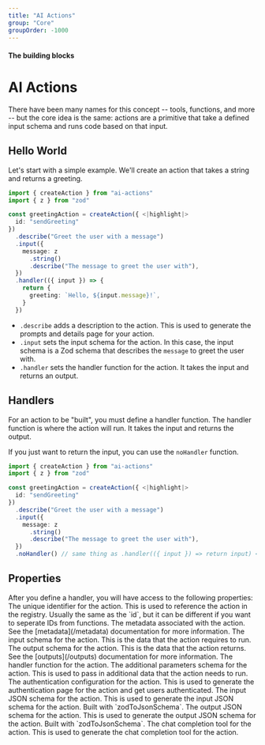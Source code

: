 ```yaml
---
title: "AI Actions"
group: "Core"
groupOrder: -1000
---
```


#### The building blocks

# AI Actions

There have been many names for this concept -- tools, functions, and more -- but the core idea is the same: actions are a primitive that take a defined input schema and runs code based on that input.

## Hello World

Let's start with a simple example. We'll create an action that takes a string and returns a greeting.

```typescript:index.ts
import { createAction } from "ai-actions"
import { z } from "zod"

const greetingAction = createAction({ <|highlight|>
  id: "sendGreeting"
})
  .describe("Greet the user with a message")
  .input({
    message: z
      .string()
      .describe("The message to greet the user with"),
  })
  .handler(({ input }) => {
    return {
      greeting: `Hello, ${input.message}!`,
    }
  })
```

- `.describe` adds a description to the action. This is used to generate the prompts and details page for your action.
- `.input` sets the input schema for the action. In this case, the input schema is a Zod schema that describes the `message` to greet the user with.
- `.handler` sets the handler function for the action. It takes the input and returns an output.

## Handlers

For an action to be "built", you must define a handler function. The handler function is where the action will run. It takes the input and returns the output.

If you just want to return the input, you can use the `noHandler` function.

```typescript:index.ts
import { createAction } from "ai-actions"
import { z } from "zod"

const greetingAction = createAction({ <|highlight|>
  id: "sendGreeting"
})
  .describe("Greet the user with a message")
  .input({
    message: z
      .string()
      .describe("The message to greet the user with"),
  })
  .noHandler() // same thing as .handler(({ input }) => return input) <|highlight|>
```

## Properties

<Note>
After you define a handler, you will have access to the following properties:
</Note>

<ResponseField name="id" type="string">
The unique identifier for the action. This is used to reference the action in the registry.
</ResponseField>

<ResponseField name="functionName" type="string">
Usually the same as the `id`, but it can be different if you want to seperate IDs from functions.
</ResponseField>

<ResponseField name="metadata" type="Metadata | undefined">
The metadata associated with the action. See the [metadata](/metadata) documentation for more information.
</ResponseField>

<ResponseField name="inputSchema" type="ZodSchema">
The input schema for the action. This is the data that the action requires to run.
</ResponseField>

<ResponseField name="outputSchema" type="ZodSchema | undefined">
The output schema for the action. This is the data that the action returns. See the [outputs](/outputs) documentation for more information.
</ResponseField>

<ResponseField name="handler" type="Function">
The handler function for the action.
</ResponseField>

<ResponseField name="additionalParamsSchema" type="ZodSchema | undefined">
The additional parameters schema for the action. This is used to pass in additional data that the action needs to run.
</ResponseField>

<ResponseField name="authConfig" type="TActionAuth | undefined">
The authentication configuration for the action. This is used to generate the authentication page for the action and get users authenticated.
</ResponseField>

<ResponseField name="getInputJSONSchema" type="z.input<TInput> | null">
The input JSON schema for the action. This is used to generate the input JSON schema for the action. Built with `zodToJsonSchema`.
</ResponseField>

<ResponseField name="getOutputJSONSchema" type="z.output<TOutput> | null">
The output JSON schema for the action. This is used to generate the output JSON schema for the action. Built with `zodToJsonSchema`.
</ResponseField>

<ResponseField name="getChatCompletionTool" type="OpenAI.Chat.Completions.ChatCompletionTool">
The chat completion tool for the action. This is used to generate the chat completion tool for the action.
</ResponseField>
